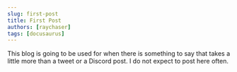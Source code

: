 ```yaml
---
slug: first-post
title: First Post
authors: [raychaser]
tags: [docusaurus]
---
```


This blog is going to be used for when there is something to say that takes a little more than a tweet or a Discord post. I do not expect to post here often.